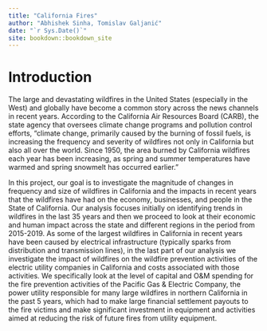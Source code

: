 ```yaml
--- 
title: "California Fires"
author: "Abhishek Sinha, Tomislav Galjanić"
date: "`r Sys.Date()`"
site: bookdown::bookdown_site
---
```


# Introduction


The large and devastating wildfires in the United States (especially in the West) and globally have become a common story across the news channels in recent years. According to the California Air Resources Board (CARB), the state agency that oversees climate change programs and pollution control efforts, “climate change, primarily caused by the burning of fossil fuels, is increasing the frequency and severity of wildfires not only in California but also all over the world. Since 1950, the area burned by California wildfires each year has been increasing, as spring and summer temperatures have warmed and spring snowmelt has occurred earlier.”

In this project, our goal is to investigate the magnitude of changes in frequency and size of wildfires in California and the impacts in recent years that the wildfires have had on the economy, businesses, and people in the State of California. Our analysis focuses initially on identifying trends in wildfires in the last 35 years and then we proceed to look at their economic and human impact across the state and different regions in the period from 2015-2019. As some of the largest wildfires in California in recent years have been caused by electrical infrastructure (typically sparks from distribution and transmission lines), in the last part of our analysis we investigate the impact of wildfires on the wildfire prevention activities of the electric utility companies in California and costs associated with those activities.  We specifically look at the level of capital and O&M spending for the fire prevention activities of the Pacific Gas & Electric Company, the power utility responsible for many large wildfires in northern California in the past 5 years, which had to make large financial settlement payouts to the fire victims and make significant investment in equipment and activities aimed at reducing the risk of future fires from utility equipment.
